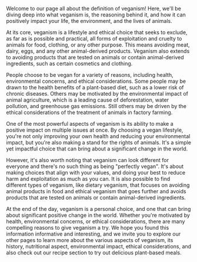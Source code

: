 Welcome to our page all about the definition of veganism! Here, we'll be diving deep into what veganism is, the reasoning behind it, and how it can positively impact your life, the environment, and the lives of animals.

At its core, veganism is a lifestyle and ethical choice that seeks to exclude, as far as is possible and practical, all forms of exploitation and cruelty to animals for food, clothing, or any other purpose. This means avoiding meat, dairy, eggs, and any other animal-derived products. Veganism also extends to avoiding products that are tested on animals or contain animal-derived ingredients, such as certain cosmetics and clothing.

People choose to be vegan for a variety of reasons, including health, environmental concerns, and ethical considerations. Some people may be drawn to the health benefits of a plant-based diet, such as a lower risk of chronic diseases. Others may be motivated by the environmental impact of animal agriculture, which is a leading cause of deforestation, water pollution, and greenhouse gas emissions. Still others may be driven by the ethical considerations of the treatment of animals in factory farming.

One of the most powerful aspects of veganism is its ability to make a positive impact on multiple issues at once. By choosing a vegan lifestyle, you're not only improving your own health and reducing your environmental impact, but you're also making a stand for the rights of animals. It's a simple yet impactful choice that can bring about a significant change in the world.

However, it's also worth noting that veganism can look different for everyone and there's no such thing as being "perfectly vegan". It's about making choices that align with your values, and doing your best to reduce harm and exploitation as much as you can. It is also possible to find different types of veganism, like dietary veganism, that focuses on avoiding animal products in food and ethical veganism that goes further and avoids products that are tested on animals or contain animal-derived ingredients.

At the end of the day, veganism is a personal choice, and one that can bring about significant positive change in the world. Whether you're motivated by health, environmental concerns, or ethical considerations, there are many compelling reasons to give veganism a try. We hope you found this information informative and interesting, and we invite you to explore our other pages to learn more about the various aspects of veganism, its history, nutritional aspect, environmental impact, ethical considerations, and also check out our recipe section to try out delicious plant-based meals.